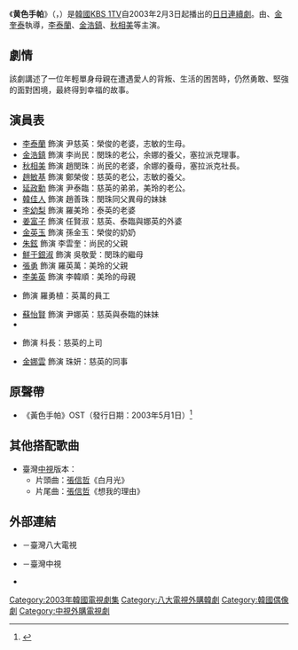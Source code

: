{{電視節目信息框
| 名稱       = 黄色手帕
| 原名       = {{lang|ko|노란 손수건 }}
| 圖片       = [[File:Yellow_Handkerchief.jpg|250px]]
| 圖說       = 
| 類型       = [[愛情|愛情]]
| 原創       = 
| 編劇       = [[朴正蘭|朴正蘭]]
| 導演       = {{lk|金鐘昌|김종창 (연출가)}}、[[金奎泰|金奎泰]] 
| 演出       = [[李泰蘭|李泰蘭]]、[[金浩鎮|金浩鎮]]、[[秋相美|秋相美]]、<br>[[趙敏基|趙敏基]]、[[韓佳人|韓佳人]]、[[延政勳|延政勳]]、<br />[[李幼梨|李幼梨]]
| 國家       = {{KOR}}
| 地區       = 
| 語言       = [[韓語|韓語]]
| 集數       = 169
| 每集長     = 約45分鐘
| 頻道       = 
| 電視台     = [[KBS第1频道|KBS1]]
| 視頻制式   = 
| 播出國家   = {{KOR}}
| 開始       = {{Nowrap begin}}2003年2月3日
| 結束       = 2003年10月3日
| 相關劇集   = 
| 官方網站   = 
| imdb_id    = 11157188
| tv_com_id  = 
| 台灣名稱   = 黃色手帕
}}
《'''黄色手帕'''》（{{lang-ko|'''노란 손수건'''}}，{{lang-en|'''Yellow Handkerchief'''}}）是[[大韩民国|韓國]][[KBS第1頻道|KBS 1TV]]自2003年2月3日起播出的[[KBS_1TV日日連續劇|日日連續劇]]。由{{lk|金鐘昌|김종창 (연출가)}}、[[金奎泰|金奎泰]]執導，[[李泰蘭|李泰蘭]]、[[金浩鎮|金浩鎮]]、[[秋相美|秋相美]]等主演。

==劇情==
該劇講述了一位年輕單身母親在遭遇愛人的背叛、生活的困苦時，仍然勇敢、堅強的面對困境，最終得到幸福的故事。

==演員表==
* [[李泰蘭|李泰蘭]] 飾演 尹慈英：榮俊的老婆，志敏的生母。
* [[金浩鎮|金浩鎮]] 飾演 李尚民：閔珠的老公，余娜的養父，塞拉派克理事。
* [[秋相美|秋相美]] 飾演 趙閔珠：尚民的老婆，余娜的養母，塞拉派克社長。
* [[趙敏基|趙敏基]] 飾演 鄭榮俊：慈英的老公，志敏的養父。
* [[延政勳|延政勳]] 飾演 尹泰臨：慈英的弟弟，美玲的老公。
* [[韓佳人|韓佳人]] 飾演 趙善珠：閔珠同父異母的妹妹
* [[李幼梨|李幼梨]] 飾演 羅美玲：泰英的老婆
* [[姜富子|姜富子]] 飾演 任賢淑：慈英、泰臨與娜英的外婆
* [[金英玉|金英玉]] 飾演 孫金玉：榮俊的奶奶
* [[朱鉉|朱鉉]] 飾演 李雲奎：尚民的父親
* [[鮮于銀淑|鮮于銀淑]] 飾演 吳敬愛：閔珠的繼母
* [[張勇_(演員)|張勇]] 飾演 羅英萬：美玲的父親
* [[李美英|李美英]] 飾演 李韓順：美玲的母親
* {{lk|崔錫久|최석구}} 飾演 羅勇植：英萬的員工
* [[蘇怡賢|蘇怡賢]] 飾演 尹娜英：慈英與泰臨的妹妹
* {{lk|李政赫|이정혁}}
* {{lk|孫鍾範|손종범}} 飾演 科長：慈英的上司
* [[金娜雲|金娜雲]] 飾演 珠妍：慈英的同事

== 原聲帶 ==
*《黃色手帕》OST（發行日期：2003年5月1日）<ref>{{cite web|title=노란손수건 (KBS 1TV 일일연속극) (KBS 일일 연속극)|url=https://vibe.naver.com/album/22965|website=|language=|date=|access-date=}}</ref>

==其他搭配歌曲==
*臺灣[[中視|中視]]版本：
**片頭曲：[[張信哲|張信哲]]《白月光》
**片尾曲：[[張信哲|張信哲]]《想我的理由》

==外部連結==
*{{Official|https://web.archive.org/web/20040208102209/http://www.gtv.com.tw/program/B051420031202U/}}－臺灣八大電視{{zh-tw}}
*{{Official|https://web.archive.org/web/20040803200050/http://www.chinatv.com.tw/ctv_entertainment/entertainment_1/9307_1_01.php}}－臺灣中視{{zh-tw}}
*{{Daum TV|노란손수건}}
{{電視節目的變遷
| 電視台   = {{KOR}} [[KBS第1頻道|KBS1]]
| 播放檔次 = [[KBS_1TV日日連續劇|日日劇]]
| 節目名稱 = 黃色手帕<br />（2003年2月3日－2003年10月3日）
| 上一節目 = {{link-ko|在你身邊真好|당신 옆이 좋아}}<br />（2002年7月1日－2003年1月31日）
| 下一節目 = {{link-ko|百萬朵玫瑰|백만송이 장미 (드라마)}}<br />（2003年10月6日－2004年6月4日）
}}
{{電視節目的變遷
| 電視台   = {{TWN}} [[八大戲劇台|八大戲劇台]]
| 播放檔次 = 週一至週五 22:00 - 23:00
| 節目名稱 = 黃色手帕<br />（2003年12月2日－2004年4月19日）
| 上一節目 = {{lk|在那綠色草原上|저 푸른 초원위에|青青草原}}<br />（2003年9月17日－2003年12月1日）
| 下一節目 = [[天國的階梯|天國的階梯]]<br />（2004年4月20日－2004年5月28日）
}}
{{電視節目的變遷
| 電視台   = {{TWN}} [[八大第一台|八大第一台]]
| 播放檔次 = 週一至週五 20:00 - 21:30
| 節目名稱 = 黃色手帕<br />（2005年1月18日－2005年9月9日）
| 上一節目 = [[人魚小姐|背叛愛情]]<br>（2004年8月30日－2005年1月17日）
| 下一節目 =
}}

{{KBS 1TV日日連續劇}}
{{DEFAULTSORT:Baegseolgongju}}
[[Category:2003年韓國電視劇集|Category:2003年韓國電視劇集]]
[[Category:八大電視外購韓劇|Category:八大電視外購韓劇]]
[[Category:韓國偶像劇|Category:韓國偶像劇]]
[[Category:中視外購電視劇|Category:中視外購電視劇]]